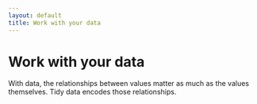 ```yaml
---
layout: default
title: Work with your data
---
```


# Work with your data

With data, the relationships between values matter as much as the values themselves. Tidy data encodes those relationships.
